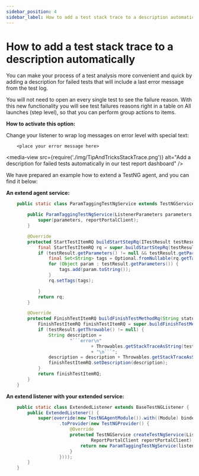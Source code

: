 ```yaml
---
sidebar_position: 4
sidebar_label: How to add a test stack trace to a description automatically
---
```


# How to add a test stack trace to a description automatically

You can make your process of a test analysis more convenient and quick by adding a description for failed tests that will include a last error message from the test log.

You will not need to open an every single test to see the failure reason. With this new functionality you will see test failures reasons right in a table on All launches (step level), so that you can perform group actions to items.

**How to activate this option:**

Change your listener to wrap log messages on error level with special text:

```error
    <place your error message here>
```

<media-view src={require('./img/TipAndTricksStackTrace.png')} alt="Add a description for failed tests automatically in our test report dashboard" />

We have prepared an example how to extend a TestNG agent, and you can find it below:

**An extend agent service:**
```java
    public static class ParamTaggingTestNgService extends TestNGService {

        public ParamTaggingTestNgService(ListenerParameters parameters, ReportPortalClient reportPortalClient) {
            super(parameters, reportPortalClient);
        }

        @Override
        protected StartTestItemRQ buildStartStepRq(ITestResult testResult) {
            final StartTestItemRQ rq = super.buildStartStepRq(testResult);
            if (testResult.getParameters() != null && testResult.getParameters().length != 0) {
                final Set<String> tags = Optional.fromNullable(rq.getTags()).or(new HashSet<>());
                for (Object param : testResult.getParameters()) {
                    tags.add(param.toString());
                }
                rq.setTags(tags);

            }
            return rq;
        }

        @Override
        protected FinishTestItemRQ buildFinishTestMethodRq(String status, ITestResult testResult) {
            FinishTestItemRQ finishTestItemRQ = super.buildFinishTestMethodRq(status, testResult);
            if (testResult.getThrowable() != null) {
                String description =
                        "```error\n"
                                + Throwables.getStackTraceAsString(testResult.getThrowable())
                                + "\n```";
                description = description + Throwables.getStackTraceAsString(testResult.getThrowable());
                finishTestItemRQ.setDescription(description);
            }
            return finishTestItemRQ;
        }
    }
```

**An extend listener with your extended service:**
```java
    public static class ExtendedListener extends BaseTestNGListener {
        public ExtendedListener() {
            super(override(new TestNGAgentModule()).with((Module) binder -> binder.bind(ITestNGService.class)
                    .toProvider(new TestNGProvider() {
                        @Override
                        protected TestNGService createTestNgService(ListenerParameters listenerParameters,
                                ReportPortalClient reportPortalClient) {
                            return new ParamTaggingTestNgService(listenerParameters, reportPortalClient);
                        }
                    })));
        }
    }
```
